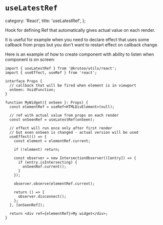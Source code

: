 # `useLatestRef`

  category: 'React',
  title: 'useLatestRef',
};

Hook for defining Ref that automatically gives actual value on each render.

It is useful for example when you need to declare effect that uses some callback from props but you don't want to restart effect on callback change.

Here is an example of how to create component with ability to listen when component is on screen:

```tsx
import { useLatestRef } from '@krutoo/utils/react';
import { useEffect, useRef } from 'react';

interface Props {
  // callback that will be fired when element is in viewport
  onSeen: VoidFunction;
}

function MyWidget({ onSeen }: Props) {
  const elementRef = useRef<HTMLDivElement>(null);

  // ref with actual value from props on each render
  const onSeenRef = useLatestRef(onSeen);

  // effect will run once only after first render
  // but even onSeen is changed - actual version will be used
  useEffect(() => {
    const element = elementRef.current;

    if (!element) return;

    const observer = new IntersectionObserver(([entry]) => {
      if (entry.isIntersecting) {
        onSeenRef.current();
      }
    });

    observer.observe(elementRef.current);

    return () => {
      observer.disconnect();
    };
  }, [onSeenRef]);

  return <div ref={elementRef}>My widget</div>;
}
```

